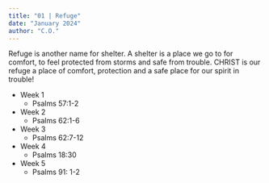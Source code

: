 ```yaml
---
title: "01 | Refuge"
date: "January 2024"
author: "C.O."
---
```


Refuge is another name for shelter. A shelter is a place we go to for comfort, to feel protected from storms and safe from trouble. CHRIST is our refuge a place of comfort, protection and a safe place for our spirit in trouble!

- Week 1
  - Psalms 57:1-2
- Week 2
  - Psalms 62:1-6
- Week 3
  - Psalms 62:7-12
- Week 4
  - Psalms 18:30
- Week 5
  - Psalms 91: 1-2

  